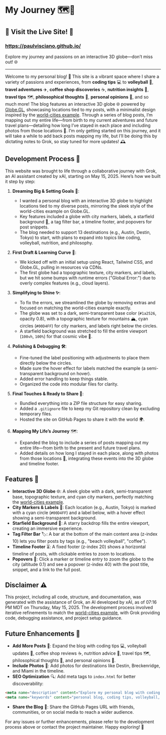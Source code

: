 # My Journey 🗺️🚀

## 🌟 Visit the Live Site! 🌟

<h3><a href="https://paulvisciano.github.io/" target="_blank" rel="noopener noreferrer" style={{ color: '#007AFF', textDecoration: 'none' }}>https://paulvisciano.github.io/</a></h3>

Explore my journey and passions on an interactive 3D globe—don’t miss out! 🌐

---

Welcome to my personal blog! 🎉 This site is a vibrant space where I share a variety of passions and experiences, from **coding tips** 💻 to **volleyball** 🏐, **travel adventures** ✈️, **coffee shop discoveries** ☕, **nutrition insights** 🥗, **travel tips** 🗺️, **philosophical thoughts** 🤔, **personal opinions** 💬, and so much more! The blog features an interactive 3D globe 🌐 powered by [Globe.GL](https://globe.gl/), showcasing locations tied to my posts, with a minimalist design inspired by the [world-cities example](https://globe.gl/example/world-cities/). Through a series of blog posts, I’m mapping out my entire life—from birth to my current adventures and future travel plans—detailing how long I’ve stayed in each place and including photos from those locations 📸. I’m only getting started on this journey, and it will take a while to add back posts mapping my life, but I’ll be doing this by dictating notes to Grok, so stay tuned for more updates! 🕰️

## Development Process 🚀

This website was brought to life through a collaborative journey with Grok, an AI assistant created by xAI, starting on May 15, 2025. Here’s how we built it step by step:

1. **Dreaming Big & Setting Goals** 🎯:
   - I wanted a personal blog with an interactive 3D globe to highlight locations tied to my diverse posts, mirroring the sleek style of the world-cities example on Globe.GL.
   - Key features included a globe with city markers, labels, a starfield background 🌟, a tag filter bar, a timeline footer, and popovers for post snippets.
   - The blog needed to support 13 destinations (e.g., Austin, Destin, Tokyo) to start, with plans to expand into topics like coding, volleyball, nutrition, and philosophy.

2. **First Draft & Learning Curve** 📝:
   - We kicked off with an initial setup using React, Tailwind CSS, and Globe.GL, pulling in resources via CDNs.
   - The first globe had a topographic texture, city markers, and labels, but we hit some bumps with runtime errors ("Global Error:") due to overly complex features (e.g., cloud layers).

3. **Simplifying to Shine ✨**:
   - To fix the errors, we streamlined the globe by removing extras and focused on matching the world-cities example exactly.
   - The globe was set to a dark, semi-transparent base color (`#1a2526`, opacity 0.8), with a topographic texture for mountains 🏔️, cyan circles (`#00D4FF`) for city markers, and labels right below the circles.
   - A starfield background was stretched to fill the entire viewport (`100vh`, `100%`) for that cosmic vibe 🌌.

4. **Polishing & Debugging 🛠️**:
   - Fine-tuned the label positioning with adjustments to place them directly below the circles.
   - Made sure the hover effect for labels matched the example (a semi-transparent background on hover).
   - Added error handling to keep things stable.
   - Organized the code into modular files for clarity.

5. **Final Touches & Ready to Share 🎈**:
   - Bundled everything into a ZIP file structure for easy sharing.
   - Added a `.gitignore` file to keep my Git repository clean by excluding temporary files.
   - Hosted the site on GitHub Pages to share it with the world 🌍.

6. **Mapping My Life’s Journey** 🗺️:
   - Expanded the blog to include a series of posts mapping out my entire life—from birth to the present and future travel plans.
   - Added details on how long I stayed in each place, along with photos from those locations 📸, integrating these events into the 3D globe and timeline footer.

## Features 🌟

- **Interactive 3D Globe** 🌐: A sleek globe with a dark, semi-transparent base, topographic texture, and cyan city markers, perfectly matching the [world-cities example](https://globe.gl/example/world-cities/).
- **City Markers & Labels** 📍: Each location (e.g., Austin, Tokyo) is marked with a cyan circle (`#00D4FF`) and a label below, with a hover effect showing a semi-transparent background.
- **Starfield Background** 🌌: A starry backdrop fills the entire viewport, creating an immersive experience.
- **Tag Filter Bar** 🏷️: A bar at the bottom of the main content area (z-index 10) lets you filter posts by tags (e.g., "beach volleyball", "coffee").
- **Timeline Footer** ⏳: A fixed footer (z-index 20) shows a horizontal timeline of posts, with clickable entries to zoom to locations.
- **Popovers** 💬: Click a marker or timeline entry to zoom the globe to the city (altitude 0.1) and see a popover (z-index 40) with the post title, snippet, and a link to the full post.

## Disclaimer ⚠️

This project, including all code, structure, and documentation, was generated with the assistance of Grok, an AI developed by xAI, as of 07:16 PM MDT on Thursday, May 15, 2025. The development process involved iterative refinements to match the [world-cities example](https://globe.gl/example/world-cities/), with Grok providing code, debugging assistance, and project setup guidance.

## Future Enhancements 🌈

- **Add More Posts** 📝: Expand the blog with coding tips 💻, volleyball updates 🏐, coffee shop reviews ☕, nutrition advice 🥗, travel tips 🗺️, philosophical thoughts 🤔, and personal opinions 💬.
- **Include Photos** 📸: Add photos for destinations like Destin, Breckenridge, and Miami in the timeline.
- **SEO Optimization** 🔍: Add meta tags to `index.html` for better discoverability:

```html
<meta name="description" content="Explore my personal blog with coding tips, volleyball updates, travel adventures, coffee shops, nutrition, philosophical thoughts, and more, featuring an interactive 3D globe powered by Globe.GL! 🌍">
<meta name="keywords" content="personal blog, coding tips, volleyball, travel, coffee shops, nutrition, philosophy, 3D interactive globe, Globe.GL, Austin, Destin, Tokyo">
```

- **Share the Blog** 📢: Share the GitHub Pages URL with friends, communities, or on social media to reach a wider audience.

For any issues or further enhancements, please refer to the development process above or contact the project maintainer. Happy exploring! 🚀